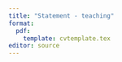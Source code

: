 ```yaml
---
title: "Statement - teaching"
format: 
  pdf:
    template: cvtemplate.tex
editor: source
---
```


\begin{center}
\textbf{Statement on teaching philosophy} 

Christian Stratton
\end{center}

